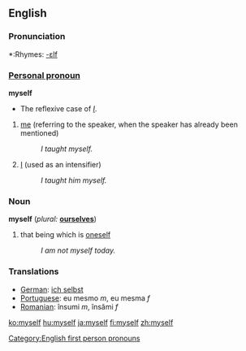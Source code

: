 ==English==

{{rank|certain|sent|keep|271|myself|morning|money|door}}

===Pronunciation===
*:Rhymes: [[Rhymes:English:-ɛlf|-ɛlf]]

===[[Personal pronoun]]===
'''myself'''  
*The reflexive case of ''[[I]]''.
# [[me]] (referring to the speaker, when the speaker has already been mentioned)
#:''I taught myself.'' 
# [[I]] (used as an intensifier)
#:''I taught him myself.''

===Noun===
'''myself'''  (''plural:'' '''[[ourselves]]''')
# that being which is [[oneself]]
#:''I am not myself today.''

===Translations===
*[[German]]: [[ich selbst]]
*[[Portuguese]]: eu mesmo ''m'', eu mesma ''f''
*[[Romanian]]: însumi ''m'', însămi ''f''

[[Category:English first person pronouns]]

[[ko:myself]]
[[hu:myself]]
[[ja:myself]]
[[fi:myself]]
[[zh:myself]]